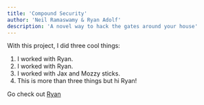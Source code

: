 ```yaml
---
title: 'Compound Security'
author: 'Neil Ramaswamy & Ryan Adolf'
description: 'A novel way to hack the gates around your house'
---
```


With this project, I did three cool things:

1. I worked with Ryan.
2. I worked with Ryan.
3. I worked with Jax and Mozzy sticks.
4. This is more than three things but hi Ryan!

Go check out [Ryan](https://github.com/rianadon)
